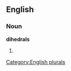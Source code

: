 
==English==

===Noun===
'''dihedrals'''

# {{plural of|[[dihedral]]}}

[[Category:English plurals]]